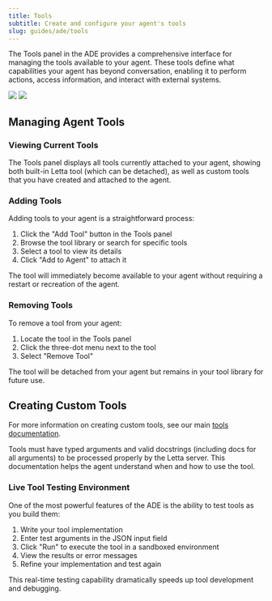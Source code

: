 ```yaml
---
title: Tools
subtitle: Create and configure your agent's tools
slug: guides/ade/tools
---
```


The Tools panel in the ADE provides a comprehensive interface for managing the tools available to your agent. These tools define what capabilities your agent has beyond conversation, enabling it to perform actions, access information, and interact with external systems.

<img className="block w-300 dark:hidden" src="../../images/ade_screenshot_tool_debugger_light.png" />
<img className="hidden w-300 dark:block" src="../../images/ade_screenshot_tool_debugger.png" />

## Managing Agent Tools

### Viewing Current Tools

The Tools panel displays all tools currently attached to your agent, showing both built-in Letta tool (which can be detached), as well as custom tools that you have created and attached to the agent.

### Adding Tools

Adding tools to your agent is a straightforward process:

1. Click the "Add Tool" button in the Tools panel
2. Browse the tool library or search for specific tools
3. Select a tool to view its details
4. Click "Add to Agent" to attach it

The tool will immediately become available to your agent without requiring a restart or recreation of the agent.

### Removing Tools

To remove a tool from your agent:

1. Locate the tool in the Tools panel
2. Click the three-dot menu next to the tool
3. Select "Remove Tool"

The tool will be detached from your agent but remains in your tool library for future use.

## Creating Custom Tools

For more information on creating custom tools, see our main [tools documentation](/guides/agents/tools).

<Note>
Tools must have typed arguments and valid docstrings (including docs for all arguments) to be processed properly by the Letta server. This documentation helps the agent understand when and how to use the tool.
</Note>

### Live Tool Testing Environment

One of the most powerful features of the ADE is the ability to test tools as you build them:

1. Write your tool implementation
2. Enter test arguments in the JSON input field
3. Click "Run" to execute the tool in a sandboxed environment
4. View the results or error messages
5. Refine your implementation and test again

This real-time testing capability dramatically speeds up tool development and debugging.
